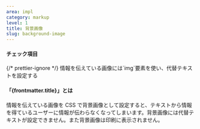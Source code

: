 ```yaml
---
area: impl
category: markup
level: 1
title: 背景画像
slug: background-image
---
```



#### チェック項目

<Checkpoint>
  {/* prettier-ignore */}
  <span slot="title">情報を伝えている画像には`img`要素を使い、代替テキストを設定する</span>
</Checkpoint>

#### 「{frontmatter.title}」とは

情報を伝えている画像を CSS で背景画像として設定すると、テキストから情報を得ているユーザーに情報が伝わらなくなってしまいます。背景画像には代替テキストが設定できません。また背景画像は印刷に表示されません。
